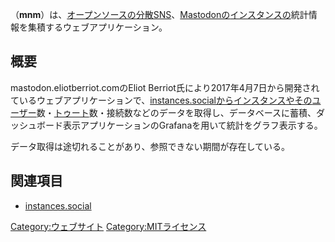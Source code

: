 {{Infobox software
| Name = {{Ruby|Mastodon Network Monitoring|マストドン ネットワーク モニタリング}}
<!--| Image  = [[ファイル:Amaroq.jpg|120px|Amaroq]]-->
| Developer = [https://mastodon.eliotberriot.com/@eliotberriot Eliot Berriot]
| SourceCode = [https://github.com/EliotBerriot/mnm GitHub]
| Platform = Web
| ProgrammingLanguage = JavaScript
| Launch = 2017年4月7日
| License = MIT License
| Web = https://mnm.social/<br />https://dashboards.mnm.social/
}}{{Ruby|'''Mastodon Network Monitoring'''|マストドン ネットワーク モニタリング}}（'''mnm'''）は、[[オープンソース]]の[[分散SNS]]、[[Mastodon]]の[[インスタンス]]の統計情報を集積するウェブアプリケーション。

== 概要 ==
mastodon.eliotberriot.comのEliot Berriot氏により2017年4月7日から開発されているウェブアプリケーションで、[[instances.social]]からインスタンスやその[[ユーザー]]数・[[トゥート]]数・接続数などのデータを取得し、データベースに蓄積、ダッシュボード表示アプリケーションのGrafanaを用いて統計をグラフ表示する。

データ取得は途切れることがあり、参照できない期間が存在している。

== 関連項目 ==
* [[instances.social]]

[[Category:ウェブサイト]]
[[Category:MITライセンス]]